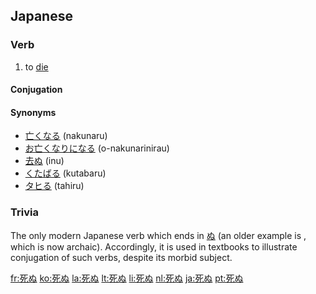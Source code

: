 ==Japanese==
{{ja-kanjitab|[[死]]}}
===Verb===
{{ja-verb|kk|type=1|tr=intrans|hira=しぬ|rom=shinu}}
# to [[die]]

====Conjugation====
{{ja-go-nu|死|し|shi}}

====Synonyms====
* [[亡くなる]] (nakunaru) {{qualifier|polite}}
* [[お亡くなりになる]] (o-nakunarinirau) {{qualifier|honorific}}
* [[去ぬ]] (inu)
* [[くたばる]] (kutabaru)
* [[タヒる]] (tahiru)

===Trivia===
The only modern Japanese verb which ends in [[ぬ]] (an older example is {{term|去ぬ||to go, to leave|tr=いぬ, inu|lang=ja}}, which is now archaic). Accordingly, it is used in textbooks to illustrate conjugation of such verbs, despite its morbid subject.

[[fr:死ぬ]]
[[ko:死ぬ]]
[[la:死ぬ]]
[[lt:死ぬ]]
[[li:死ぬ]]
[[nl:死ぬ]]
[[ja:死ぬ]]
[[pt:死ぬ]]
